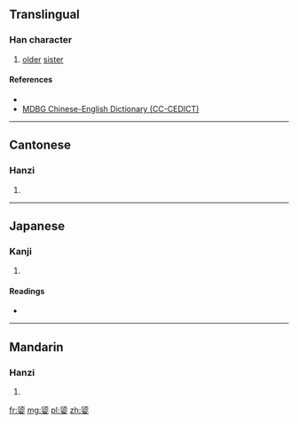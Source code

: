 {{also|嬃}}
==Translingual==

===Han character===
{{Han char|rn=38|rad=女|as=09|sn=12|four=|canj=竹人女 (HOV)|ids=⿱[[须]][[女]]}}

# {{context|dialect|lang=cmn}} {{archaic}} [[older]] [[sister]]

====References====
* {{Han ref|kx=0267.361|hdz=21067.031|uh=5AAD|ud=23213}}
*[http://www.mdbg.net/chindict/chindict.php?page=worddict&wdrst=0&wdqtm=0&wdqcham=1&wdqt=%E5%AA%AD MDBG Chinese-English Dictionary (CC-CEDICT)]

----

==Cantonese==

===Hanzi===
{{yue-hanzi|jyut=[[seoi1]]|y=seui1|tra=嬃}}

# {{defn|lang=yue|sort=女09}}

----

==Japanese==

===Kanji===
{{ja-kanji|grade=|rs=女09}}

# {{defn|lang=ja|sort=女09}}

====Readings====
* {{ja-readings|on=[[しゅ]] (shu)|kun=[[あね]] (ane)}}

----

==Mandarin==

===Hanzi===
{{cmn-hanzi|tra=嬃|pin=[[xū]] ([[xu1]])|wg=hsü<sup>1</sup>}}

# {{defn|lang=cmn|sort=女09}}

[[fr:媭]]
[[mg:媭]]
[[pl:媭]]
[[zh:媭]]
